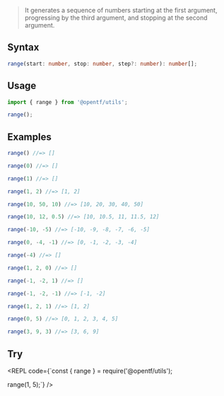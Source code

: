 
> It generates a sequence of numbers starting at the first argument, progressing by the third argument, and stopping at the second argument.

## Syntax

```ts
range(start: number, stop: number, step?: number): number[];
```
## Usage

```ts
import { range } from '@opentf/utils';

range();
```

## Examples

```ts
range() //=> []

range(0) //=> []

range(1) //=> []

range(1, 2) //=> [1, 2]

range(10, 50, 10) //=> [10, 20, 30, 40, 50]

range(10, 12, 0.5) //=> [10, 10.5, 11, 11.5, 12]

range(-10, -5) //=> [-10, -9, -8, -7, -6, -5]

range(0, -4, -1) //=> [0, -1, -2, -3, -4]

range(-4) //=> []

range(1, 2, 0) //=> []

range(-1, -2, 1) //=> []

range(-1, -2, -1) //=> [-1, -2]

range(1, 2, 1) //=> [1, 2]

range(0, 5) //=> [0, 1, 2, 3, 4, 5]

range(3, 9, 3) //=> [3, 6, 9]

```

## Try

<REPL code={`const { range } = require('@opentf/utils');

range(1, 5);`} />